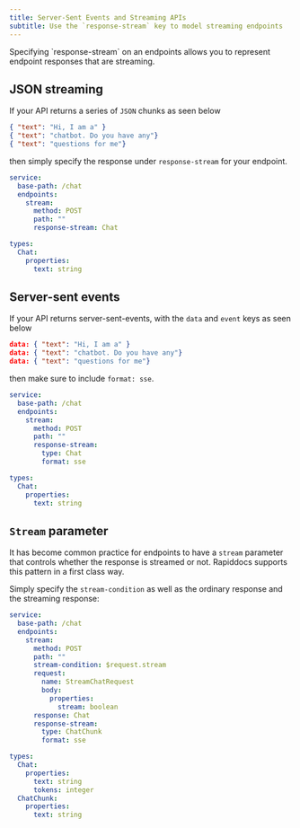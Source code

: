 ```yaml
---
title: Server-Sent Events and Streaming APIs
subtitle: Use the `response-stream` key to model streaming endpoints
---
```


<Note>
  Specifying `response-stream` on an endpoints allows you to represent endpoint responses that are streaming. 
</Note>


## JSON streaming

If your API returns a series of `JSON` chunks as seen below

```json
{ "text": "Hi, I am a" }
{ "text": "chatbot. Do you have any"}
{ "text": "questions for me"}
```

then simply specify the response under `response-stream` for your endpoint. 

```yaml title="chat.yml" {4}
service:
  base-path: /chat
  endpoints:
    stream:
      method: POST
      path: ""
      response-stream: Chat

types:
  Chat:
    properties:
      text: string
```

## Server-sent events 

If your API returns server-sent-events, with the `data` and `event` keys as seen below

```json
data: { "text": "Hi, I am a" }
data: { "text": "chatbot. Do you have any"}
data: { "text": "questions for me"}
```

then make sure to include `format: sse`. 

```yaml title="chat.yml" {9}
service:
  base-path: /chat
  endpoints:
    stream:
      method: POST
      path: ""
      response-stream:
        type: Chat
        format: sse

types:
  Chat:
    properties:
      text: string        
```

## `Stream` parameter

It has become common practice for endpoints to have a `stream` parameter that 
controls whether the response is streamed or not. Rapiddocs supports this pattern in a first 
class way. 

Simply specify the `stream-condition` as well as the ordinary response and the streaming response: 

```yaml title="chat.yml" {7}
service:
  base-path: /chat
  endpoints:
    stream:
      method: POST
      path: ""
      stream-condition: $request.stream
      request:
        name: StreamChatRequest
        body: 
          properties: 
            stream: boolean
      response: Chat
      response-stream:
        type: ChatChunk
        format: sse

types:
  Chat:
    properties:
      text: string
      tokens: integer
  ChatChunk:
    properties:
      text: string
```